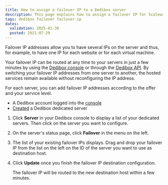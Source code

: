 ```yaml
---
title: How to assign a failover IP to a Dedibox server
description: This page explains how to assign a failover IP for Scaleway Dedibox servers.
tags: dedibox failover failover-ip
dates:
  validation: 2025-01-30
  posted: 2021-07-29
---
```



Failover IP addresses allow you to have several IPs on the server and thus, for example, to have one IP for each website or for each virtual machine.

Your failover IP can be routed at any time to your servers in just a few minutes by using the [Dedibox console](https://console.online.net) or through the [Dedibox API](https://console.online.net/en/api/). By switching your failover IP addresses from one server to another, the hosted services remain available without reconfiguring the IP address.

For each server, you can add failover IP addresses according to the offer and your service level.

<Requirements />

- A Dedibox account logged into the [console](https://console.online.net)
- [Created](/dedibox/how-to/order-a-server/) a Dedibox dedicated server

<FailoverIp />

1. Click **Server** in your Dedibox console to display a list of your dedicated servers. Then click on the server you want to configure.
2. On the server's status page, click **Failover** in the menu on the left.
3. The list of your existing failover IPs displays. Drag and drop your failover IP from the list on the left on the ID of the server you want to use as destination host.
4. Click **Update** once you finish the failover IP destination configuration.

    The failover IP will be routed to the new destination host within a few minutes.


